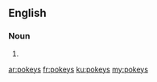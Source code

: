 ==English==

===Noun===
{{head|en|plural}}

# {{plural of|pokey|lang=en}}

[[ar:pokeys]]
[[fr:pokeys]]
[[ku:pokeys]]
[[my:pokeys]]